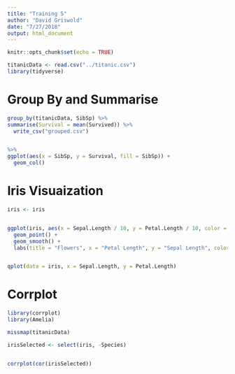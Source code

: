```yaml
---
title: "Training 5"
author: "David Griswold"
date: "7/27/2018"
output: html_document
---
```


```r
knitr::opts_chunk$set(echo = TRUE)
```

```r
titanicData <- read.csv("../titanic.csv")
library(tidyverse)
```

# Group By and Summarise
```r
group_by(titanicData, SibSp) %>% 
summarise(Survival = mean(Survived)) %>% 
  write_csv("grouped.csv")


%>% 
ggplot(aes(x = SibSp, y = Survival, fill = SibSp)) +
  geom_col()
```

# Iris Visuaization
```r
iris <- iris


ggplot(iris, aes(x = Sepal.Length / 10, y = Petal.Length / 10, color = "Species")) +
  geom_point() +
  geom_smooth() +
  labs(title = "Flowers", x = "Petal Length", y = "Sepal Length", color = "Flowers") 


qplot(data = iris, x = Sepal.Length, y = Petal.Length)
```

# Corrplot
```r
library(corrplot)
library(Amelia)

missmap(titanicData)

irisSelected <- select(iris, -Species)


corrplot(cor(irisSelected))

```

